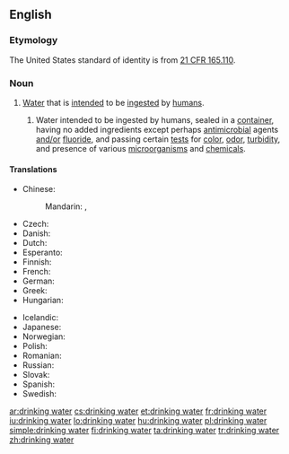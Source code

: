 ==English==
{{wikipedia}}

===Etymology===
The United States standard of identity is from [http://edocket.access.gpo.gov/cfr_2002/aprqtr/21cfr165.110.htm 21&nbsp;CFR 165.110].

===Noun===
{{en-noun|sg=[[drinking]] [[water]]|-|s}}

# [[water|Water]] that is [[intended]] to be [[ingested]] by [[human]]s.
## {{US|_|standard of identity}} Water intended to be ingested by humans, sealed in a [[container]], having no added ingredients except perhaps [[antimicrobial]] agents [[and/or]] [[fluoride]], and passing certain [[test]]s for [[color]], [[odor]], [[turbidity]], and presence of various [[microorganism]]s and [[chemical]]s.

====Translations====
{{trans-top|water for humans}}
* Chinese:
*: Mandarin: {{t-|cmn|飲用水|sc=Hani}}, {{t-|cmn|饮用水|tr=yǐnyòngshuǐ|sc=Hani}}
* Czech: {{t+|cs|pitná voda|f}}
* Danish: {{t|da|drikkevand}}
* Dutch: {{t|nl|drinkwater}}
* Esperanto: {{t|eo|trinkakvo|xs=Esperanto}}
* Finnish: {{t+|fi|juomavesi}}
* French: {{t|fr|eau potable|f}}
* German: {{t+|de|Trinkwasser|n}}
* Greek: {{t|el|πόσιμο νερό|n|tr=pósimo neró|sc=Grek}}
* Hungarian: {{t+|hu|ivóvíz}}
{{trans-mid}}
* Icelandic: {{t|is|drykkjarvatn|n}}
* Japanese: {{t-|ja|飲用水|tr=[[いんようすい]], [[inyōsui]]}}
* Norwegian: {{t|no|drikkevann}}
* Polish: {{t|pl|woda do picia}}
* Romanian: {{t-|ro|apă potabilă|f}}
* Russian: {{t|ru|питьевая вода|f|tr=pit'jevája vodá}}
* Slovak: {{t-|sk|pitná voda}}
* Spanish: {{t|es|agua potable|f}}
* Swedish: {{t+|sv|dricksvatten}}
{{trans-bottom}}

[[ar:drinking water]]
[[cs:drinking water]]
[[et:drinking water]]
[[fr:drinking water]]
[[iu:drinking water]]
[[lo:drinking water]]
[[hu:drinking water]]
[[pl:drinking water]]
[[simple:drinking water]]
[[fi:drinking water]]
[[ta:drinking water]]
[[tr:drinking water]]
[[zh:drinking water]]